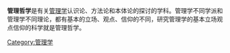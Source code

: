 '''管理哲学'''是有关[[管理学|管理学]]认识论、方法论和本体论的探讨的学科。管理学不同学派和管理学不同理论，都有基本的立场、观点、信仰的不同，研究管理学的基本立场观点信仰的科学就是管理哲学。

{{Econ-stub}}
[[Category:管理学|Category:管理学]]